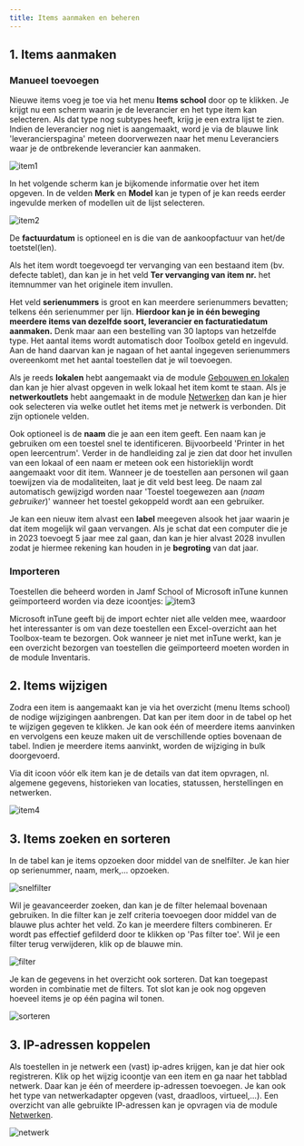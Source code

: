 ```yaml
---
title: Items aanmaken en beheren
---
```


## 1. Items aanmaken

### Manueel toevoegen

Nieuwe items voeg je toe via het menu **Items school** door op <LegacyAction img="pluscircle.png" text="Item toevoegen"/> te klikken. Je krijgt nu een scherm waarin je de leverancier en het type item kan selecteren. Als dat type nog subtypes heeft, krijg je een extra lijst te zien. Indien de leverancier nog niet is aangemaakt, word je via de blauwe link <Text color="blue">'leverancierspagina'</Text> meteen doorverwezen naar het menu Leveranciers waar je de ontbrekende leverancier kan aanmaken. 

![item1](./item1.PNG)

In het volgende scherm kan je bijkomende informatie over het item opgeven. In de velden **Merk** en **Model** kan je typen of je kan reeds eerder ingevulde merken of modellen uit de lijst selecteren.

![item2](./item2.PNG)

De **factuurdatum** is optioneel en is die van de aankoopfactuur van het/de toetstel(len).

Als het item wordt toegevoegd ter vervanging van een bestaand item (bv. defecte tablet), dan kan je in het veld **Ter vervanging van item nr.** het itemnummer van het originele item invullen.

Het veld **serienummers** is groot en kan meerdere serienummers bevatten; telkens één serienummer per lijn. **Hierdoor kan je in één beweging meerdere items van dezelfde soort, leverancier en facturatiedatum aanmaken.** Denk maar aan een bestelling van 30 laptops van hetzelfde type. Het aantal items wordt automatisch door Toolbox geteld en ingevuld. Aan de hand daarvan kan je nagaan of het aantal ingegeven serienummers overeenkomt met het aantal toestellen dat je wil toevoegen.

Als je reeds **lokalen** hebt aangemaakt via de module [Gebouwen en lokalen](/gebouwen_lokalen) dan kan je hier alvast opgeven in welk lokaal het item komt te staan. Als je **netwerkoutlets** hebt aangemaakt in de module [Netwerken](/netwerken) dan kan je hier ook selecteren via welke outlet het items met je netwerk is verbonden. Dit zijn optionele velden.

Ook optioneel is de **naam** die je aan een item geeft. Een naam kan je gebruiken om een toestel snel te identificeren. Bijvoorbeeld 'Printer in het open leercentrum'. Verder in de handleiding zal je zien dat door het invullen van een lokaal of een naam er meteen ook een historieklijn wordt aangemaakt voor dit item. Wanneer je de toestellen aan personen wil gaan toewijzen via de modaliteiten, laat je dit veld best leeg. De naam zal automatisch gewijzigd worden naar 'Toestel toegewezen aan (*naam gebruiker*)' wanneer het toestel gekoppeld wordt aan een gebruiker.

Je kan een nieuw item alvast een **label** meegeven alsook het jaar waarin je dat item mogelijk wil gaan vervangen. Als je schat dat een computer die je in 2023 toevoegt 5 jaar mee zal gaan, dan kan je hier alvast 2028 invullen zodat je hiermee rekening kan houden in je **begroting** van dat jaar.

### Importeren

Toestellen die beheerd worden in Jamf School of Microsoft inTune kunnen geïmporteerd worden via deze icoontjes: ![item3](./item3.PNG)

Microsoft inTune geeft bij de import echter niet alle velden mee, waardoor het interessanter is om van deze toestellen een Excel-overzicht aan het Toolbox-team te bezorgen. Ook wanneer je niet met inTune werkt, kan je een overzicht bezorgen van toestellen die geïmporteerd moeten worden in de module Inventaris. 

## 2. Items wijzigen

Zodra een item is aangemaakt kan je via het overzicht (menu Items school) de nodige wijzigingen aanbrengen. Dat kan per item door in de tabel op het te wijzigen gegeven te klikken. Je kan ook één of meerdere items aanvinken en vervolgens een keuze maken uit de verschillende opties bovenaan de tabel. Indien je meerdere items aanvinkt, worden de wijziging in bulk doorgevoerd. 

Via dit icoon <LegacyAction img="edit.png"/> vóór elk item kan je de details van dat item opvragen, nl. algemene gegevens, historieken van locaties, statussen, herstellingen en netwerken. 

![item4](./item4.PNG)

## 3. Items zoeken en sorteren

In de tabel kan je items opzoeken door middel van de snelfilter. Je kan hier op serienummer, naam, merk,... opzoeken. 

![snelfilter](./snelfilter.PNG)

Wil je geavanceerder zoeken, dan kan je de filter helemaal bovenaan gebruiken. In die filter kan je zelf criteria toevoegen door middel van de blauwe plus achter het veld. Zo kan je meerdere filters combineren. Er wordt pas effectief gefilderd door te klikken op 'Pas filter toe'.  Wil je een filter terug verwijderen, klik op de blauwe min. 

![filter](./filter.PNG)

Je kan de gegevens in het overzicht ook sorteren. Dat kan toegepast worden in combinatie met de filters. Tot slot kan je ook nog opgeven hoeveel items je op één pagina wil tonen.

![sorteren](./sorteren.PNG)

## 3. IP-adressen koppelen 

Als toestellen in je netwerk een (vast) ip-adres krijgen, kan je dat hier ook registreren. Klik op het wijzig icoontje <LegacyAction img="edit.png"/> van een item en ga naar het tabblad netwerk. Daar kan je één of meerdere ip-adressen toevoegen. Je kan ook het type van netwerkadapter opgeven (vast, draadloos, virtueel,...). Een overzicht van alle gebruikte IP-adressen kan je opvragen via de module [Netwerken](/netwerken).

![netwerk](./netwerk.png)
